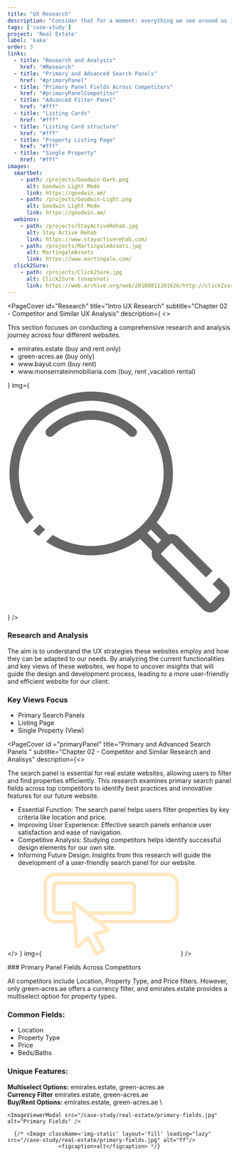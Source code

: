 ```yaml
---
title: "UX Research"
description: "Consider that for a moment: everything we see around us is assumed to have had a cause and is contingent upon."
tags: ['case-study']
project: 'Real Estate'
label: 'kaka'
order: 3
links:
  - title: "Research and Analysis"
    href: "#Research"
  - title: "Primary and Advanced Search Panels"
    href: "#primaryPanel"
  - title: "Primary Panel Fields Across Competitors"
    href: "#primaryPanelCompetitor"
  - title: "Advanced Filter Panel"
    href: "#fff"
  - title: "Listing Cards"
    href: "#fff"
  - title: "Listing Card structure"
    href: "#fff"
  - title: "Property Listing Page"
    href: "#fff"
  - title: "Single Property"
    href: "#fff"
images:
  smartbet:
    - path: /projects/Goodwin-Dark.png
      alt: Goodwin Light Mode
      link: https://goodwin.am/
    - path: /projects/Goodwin-Light.png
      alt: Goodwin Light Mode
      link: https://goodwin.am/
  webinos:
    - path: /projects/StayActiveRehab.jpg
      alt: Stay Active Rehab
      link: https://www.stayactiverehab.com/
    - path: /projects/MartingaleAssets.jpg
      alt: MartingaleAssets
      link: https://www.martingale.com/
  click2Sure:
    - path: /projects/Click2Sure.jpg
      alt: Click2Sure (snapshot)
      link: https://web.archive.org/web/20180811101626/http://click2sure.co.za/
---
```




<PageCover id="Research"
  title="Intro UX Research"
  subtitle="Chapter 02 - Competitor and Similar UX  Analysis"
  description={
    <>
    <p>
    This section focuses on conducting a comprehensive research and analysis journey across four different websites. 
    </p>

  <ul>
      <li>
        <span>emirates.estate </span>
       (buy and rent only)
      </li>
      <li>
        <span>green-acres.ae</span>
         (buy only)
      </li>
      <li>
        <span>www.bayut.com </span>
       (buy rent)
      </li>
       <li>
        <span>www.monserrateinmobiliaria.com</span>
      (buy, rent ,vacation rental)
      </li>
    </ul>
    </>
  }
  img={  <svg  viewBox="0 0 61 61" fill="none" xmlns="http://www.w3.org/2000/svg">
    <path d="M7.07472 7.20524C11.4194 2.85849 17.114 0.684082 22.8053 0.684082C28.4971 0.684082 34.1937 2.85868 38.5359 7.20524C42.8806 11.552 45.054 17.2492 45.054 22.9432C45.054 27.638 43.5762 32.3351 40.6254 36.2749L43.8821 39.5331C44.1387 39.459 44.4027 39.422 44.6667 39.422C45.3821 39.422 46.0976 39.6935 46.6404 40.2391L55.8308 49.4388L54.047 51.2234L44.8541 42.0287C44.8023 41.9769 44.7332 41.9522 44.6641 41.9522C44.5951 41.9522 44.526 41.9769 44.4742 42.0287L41.8762 44.6279C41.8244 44.6748 41.7997 44.7464 41.7997 44.8179C41.7948 44.8846 41.8219 44.9537 41.8762 45.008L54.9768 58.1148C55.0287 58.1691 55.0977 58.1962 55.1668 58.1962C55.2359 58.1913 55.3074 58.1641 55.3568 58.1148L57.9547 55.5156C58.0041 55.4662 58.0312 55.3946 58.0312 55.3255C58.0362 55.2688 58.0189 55.2095 57.9794 55.1602L55.833 53.0127L57.6143 51.2281L59.8224 53.4373C60.3084 53.968 60.5527 54.6468 60.5527 55.3231C60.5576 56.0389 60.2837 56.7547 59.7409 57.3003L57.143 59.8994C56.6002 60.4425 55.8822 60.7165 55.1668 60.7165C54.4538 60.7115 53.7383 60.44 53.1955 59.8994L40.0898 46.7927C39.5495 46.2521 39.2781 45.5338 39.2781 44.8155C39.2756 44.5539 39.3126 44.2898 39.3866 44.0331L36.1275 40.7724C32.1898 43.727 27.4948 45.203 22.802 45.203C18.514 45.203 14.2236 43.9689 10.5105 41.503L12.3386 39.6739C15.5287 41.6733 19.1656 42.6754 22.8017 42.6754C27.8495 42.6754 32.8972 40.7477 36.7461 36.8971C40.5974 33.044 42.5218 27.9937 42.5218 22.9461C42.5218 17.8959 40.5949 12.8459 36.7461 8.99513C32.8948 5.14202 27.8469 3.21677 22.8017 3.21677C17.7538 3.21677 12.7062 5.14455 8.85725 8.99513C5.00595 12.8482 3.08159 17.8985 3.08159 22.9461C3.08159 27.1645 4.42374 31.3832 7.1105 34.9028L5.30943 36.7047C2.13912 32.6813 0.552734 27.814 0.552734 22.9484C0.552734 17.2539 2.72632 11.5547 7.06831 7.21041L7.07472 7.20524ZM8.47359 39.9702C7.99496 39.5654 7.52619 39.136 7.07472 38.6842L6.99084 38.6003L8.77707 36.8132L8.86095 36.8972C9.31491 37.3513 9.78365 37.7759 10.2673 38.1757L8.47359 39.9702ZM41.8548 41.0785L38.9929 38.2153C38.8449 38.3733 38.6919 38.5288 38.539 38.6843C38.3836 38.8398 38.2281 38.9903 38.0702 39.1384L40.9321 42.0017L41.8548 41.0785ZM12.5177 12.6433C12.0267 13.1369 11.2298 13.1369 10.7364 12.6482C10.243 12.157 10.243 11.3597 10.7315 10.8661C14.0696 7.52637 18.4414 5.85779 22.8083 5.85779C27.1777 5.85779 31.5496 7.52637 34.8851 10.8636C35.3785 11.3573 35.3785 12.157 34.8851 12.6507C34.3916 13.1443 33.5923 13.1443 33.0989 12.6507C30.2591 9.8096 26.5315 8.38784 22.8082 8.38784C19.0803 8.38784 15.3547 9.80713 12.5176 12.6457L12.5177 12.6433Z" fill="#666666" />
  </svg>}
/>

<div className="content-holder">

### Research and Analysis

The aim is to understand the UX strategies these websites employ and how they can be adapted to our needs. By analyzing the current functionalities and key views of these websites, we hope to uncover insights that will guide the design and development process, leading to a more user-friendly and efficient website for our client.

### Key Views Focus

- Primary Search Panels
- Listing Page
- Single Property (View)

</div>

<PageCover id ="primaryPanel"
  title="Primary and 
Advanced
Search Panels "
  subtitle="Chapter 02 - Competitor and Similar Research and Analisys"
  description={<>
    <p>The search panel is essential for real estate websites, allowing users to filter and find properties efficiently. This research examines primary search panel fields across top competitors to identify best practices and innovative features for our future website.</p>
    <ul>
      <li>
     Essential Function: The search panel helps users filter properties by key criteria like location and price.
      </li>
      <li>
       Improving User Experience: Effective search panels enhance user satisfaction and ease of navigation.
      </li>
      <li>
       Competitive Analysis: Studying competitors helps identify successful design elements for our own site.
      </li>
         <li>
      Informing Future Design: Insights from this research will guide the development of a user-friendly search panel for our website.
      </li>
    </ul>
    </>
  }
  img={ <svg width="305" height="187" viewBox="0 0 305 187" fill="none" xmlns="http://www.w3.org/2000/svg">
<path d="M279.562 0.515625H25.4269C18.6302 0.515625 12.248 3.16495 7.44699 7.97842C2.64598 12.7855 0 19.1822 0 25.9874V88.754C0 95.5529 2.6396 101.95 7.44699 106.757C12.248 111.564 18.6302 114.213 25.4205 114.213C25.4269 114.213 66.9209 114.213 66.9273 114.213L71.0589 165.648C71.2119 167.551 72.3787 169.236 74.1129 170.04C75.9619 170.902 78.1998 170.621 79.7491 169.293L98.7045 152.459C99.5844 153.187 116.404 188.049 118.062 186.351C119.031 186.645 120.083 186.543 120.975 186.064L136.705 177.644C138.566 176.648 139.268 174.324 138.273 172.46L121.179 140.432L145.688 134.01C149.737 132.988 150.846 127.223 147.493 124.759L134.193 114.219C134.193 114.219 279.562 114.219 279.568 114.219C293.232 114.5 305.276 102.441 304.995 88.7604V25.9938C304.995 11.9556 293.582 0.534779 279.562 0.528396V0.515625ZM71.9005 64.8335C68.4703 61.9352 62.8213 64.9612 63.3313 69.4299L64.7595 87.2346H30.4957C28.6467 87.2346 27.142 85.7281 27.1484 83.8831V30.8456C27.1165 29.0453 28.6913 27.4493 30.4957 27.494C30.4957 27.494 197.078 27.494 197.084 27.494C198.882 27.4557 200.469 29.0517 200.431 30.852V83.8959C200.431 84.7896 200.087 85.6259 199.449 86.2643C198.818 86.8963 197.977 87.2474 197.078 87.2474H100.171L71.9005 64.8463V64.8335ZM114.555 134.239C112.221 134.788 110.965 137.661 112.151 139.749L129.729 172.677L120.746 177.484L103.168 144.549C102.09 142.404 99.017 141.849 97.2572 143.49L78.3146 160.311C76.6313 139.34 73.0609 94.8507 71.3968 74.1923L96.4092 94.0144L139.051 127.811L114.561 134.233L114.555 134.239ZM297.344 88.7476C297.535 98.3107 289.119 106.744 279.568 106.546C279.568 106.546 124.533 106.546 124.527 106.546L109.83 94.9017C109.83 94.9017 197.071 94.8953 197.078 94.9017C200.017 94.9017 202.778 93.759 204.856 91.6779C206.935 89.5967 208.076 86.8325 208.076 83.8959V30.852C208.197 24.9341 202.988 19.712 197.071 19.8397C197.071 19.8397 30.4893 19.8397 30.4829 19.8397C27.55 19.8397 24.7893 20.9824 22.7108 23.0636C20.6323 25.1447 19.491 27.909 19.4846 30.852V83.8895C19.4846 89.9606 24.4131 94.9017 30.4829 94.9081H65.3652L66.3025 106.552H25.4141C15.8631 106.75 7.44062 98.3235 7.64464 88.754V25.9874C7.64464 21.2314 9.49364 16.7627 12.8473 13.3984C16.2074 10.034 20.6705 8.1827 25.4205 8.1827H279.549C289.355 8.1827 297.331 16.1754 297.331 25.9874V88.754L297.344 88.7476Z" fill="#FFE7BF"/>
</svg>
}
/>

<div className="content-holder col-container">
  <div className="col-50">
  ### Primary Panel Fields Across Competitors

  All competitors include Location, Property Type, and Price filters. However, only green-acres.ae offers a currency filter, and emirates.estate provides a multiselect option for property types.

  ### Common Fields:

  - Location
  - Property Type 
  - Price
  - Beds/Baths

  ### Unique Features:

  **Multiselect Options:** emirates.estate, green-acres.ae \
  **Currency Filter** emirates.estate, green-acres.ae \
  **Buy/Rent Options:** emirates.estate, green-acres.ae \

  </div>
  <div className="col-50">
  
    <ImageViewerModal src="/case-study/real-estate/primary-fields.jpg" alt="Primary Fields" />

      {/* <Image className='img-static' layout='fill' loading="lazy" src="/case-study/real-estate/primary-fields.jpg" alt="ff"/>
                    <figcaption>alt</figcaption> */}
   
  </div>
</div>